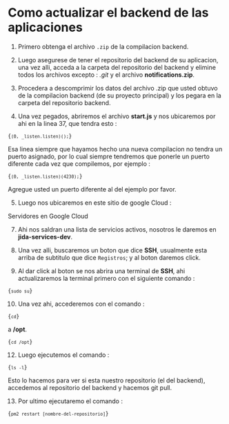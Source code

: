 
# Como actualizar el backend de las aplicaciones

1. Primero obtenga el archivo `.zip` de la compilacion backend.

2. Luego asegurese de tener el repositorio del backend de su aplicacion, una vez alli, acceda a la carpeta del repositorio del backend y elimine todos los archivos excepto : *.git* y el archivo **notifications.zip**.

3. Procedera a descomprimir los datos del archivo .zip que usted obtuvo de la compilacion backend (de su proyecto principal) y los pegara en la carpeta del repositorio backend.

4. Una vez pegados, abriremos el archivo **start.js** y nos ubicaremos por ahi en la linea 37, que tendra esto :

<Code>{`(0, _listen.listen)();`}</Code>

Esa linea siempre que hayamos hecho una nueva compilacion no tendra un puerto asignado, por lo cual siempre tendremos que ponerle un puerto diferente cada vez que compilemos, por ejemplo :

<Code>{`(0, _listen.listen)(4230);`}</Code>

Agregue usted un puerto diferente al del ejemplo por favor.

5. Luego nos ubicaremos en este sitio de google Cloud : 

<ELink href='https://console.cloud.google.com/compute/instancesDetail/zones/us-central1-a/instances/jida-service-dev?authuser=0&project=abiding-arch-301819'>Servidores en Google Cloud</ELink>

7. Ahi nos saldran una lista de servicios activos, nosotros le daremos en **jida-services-dev**.

8. Una vez alli, buscaremos un boton que dice **SSH**, usualmente esta arriba de subtitulo que dice `Registros`; y al boton daremos click.

9. Al dar click al boton se nos abrira una terminal de **SSH**, ahi actualizaremos la terminal primero con el siguiente comando :

<Code>{`sudo su`}</Code>

10. Una vez ahi, accederemos con el comando :

<Code>{`cd`}</Code> 

a **/opt**.

<Code>{`cd /opt`}</Code> 

12. Luego ejecutemos el comando :

<Code>{`ls -l`}</Code> 

Esto lo hacemos para ver si esta nuestro repositorio (el del backend), accedemos al repositorio del backend y hacemos git pull.

13. Por ultimo ejecutaremo el comando :

<Code>{`pm2 restart [nombre-del-repositorio]`}</Code>




